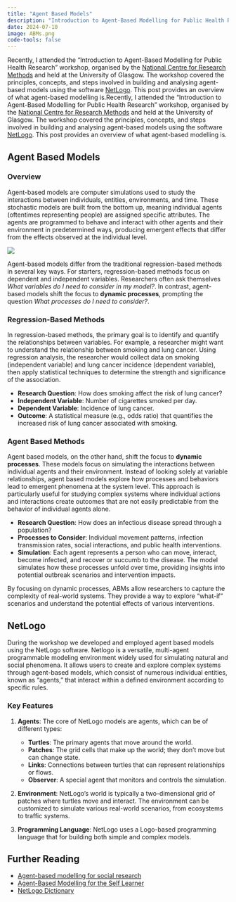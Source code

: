 ```yaml
---
title: "Agent Based Models"
description: "Introduction to Agent-Based Modelling for Public Health Research workshop"
date: 2024-07-10
image: ABMs.png
code-tools: false
---
```


Recently, I attended the "Introduction to Agent-Based Modelling for Public Health Research" workshop, organised by the [National Centre for Research Methods](https://www.ncrm.ac.uk/) and held at the University of Glasgow. The workshop covered the principles, concepts, and steps involved in building and analysing agent-based models using the software [NetLogo](https://github.com/NetLogo/NetLogo). This post provides an overview of what agent-based modelling is.Recently, I attended the "Introduction to Agent-Based Modelling for Public Health Research" workshop, organised by the [National Centre for Research Methods](https://www.ncrm.ac.uk/) and held at the University of Glasgow. The workshop covered the principles, concepts, and steps involved in building and analysing agent-based models using the software [NetLogo](https://github.com/NetLogo/NetLogo). This post provides an overview of what agent-based modelling is.

## Agent Based Models

### Overview

Agent-based models are computer simulations used to study the interactions between individuals, entities, environments, and time. These stochastic models are built from the bottom up, meaning individual agents (oftentimes representing people) are assigned specific attributes. The agents are programmed to behave and interact with other agents and their environment in predetermined ways, producing emergent effects that differ from the effects observed at the individual level.

![](./ABMs.png){.lightbox} 

Agent-based models differ from the traditional regression-based methods in several key ways. For starters, regression-based methods focus on dependent and independent variables. Researchers often ask themselves *What variables do I need to consider in my model?*. In contrast, agent-based models shift the focus to **dynamic processes**, prompting the question *What processes do I need to consider?*.

### Regression-Based Methods

In regression-based methods, the primary goal is to identify and quantify the relationships between variables. For example, a researcher might want to understand the relationship between smoking and lung cancer. Using regression analysis, the researcher would collect data on smoking (independent variable) and lung cancer incidence (dependent variable), then apply statistical techniques to determine the strength and significance of the association.

-   **Research Question**: How does smoking affect the risk of lung cancer?
-   **Independent Variable**: Number of cigarettes smoked per day.
-   **Dependent Variable**: Incidence of lung cancer.
-   **Outcome**: A statistical measure (e.g., odds ratio) that quantifies the increased risk of lung cancer associated with smoking.

### Agent Based Methods

Agent based models, on the other hand, shift the focus to **dynamic processes**. These models focus on simulating the interactions between individual agents and their environment. Instead of looking solely at variable relationships, agent based models explore how processes and behaviors lead to emergent phenomena at the system level. This approach is particularly useful for studying complex systems where individual actions and interactions create outcomes that are not easily predictable from the behavior of individual agents alone.

-   **Research Question**: How does an infectious disease spread through a population?
-   **Processes to Consider**: Individual movement patterns, infection transmission rates, social interactions, and public health interventions.
-   **Simulation**: Each agent represents a person who can move, interact, become infected, and recover or succumb to the disease. The model simulates how these processes unfold over time, providing insights into potential outbreak scenarios and intervention impacts.

By focusing on dynamic processes, ABMs allow researchers to capture the complexity of real-world systems. They provide a way to explore "what-if" scenarios and understand the potential effects of various interventions.

## NetLogo

During the workshop we developed and employed agent based models using the NetLogo software. Netlogo is a versatile, multi-agent programmable modeling environment widely used for simulating natural and social phenomena. It allows users to create and explore complex systems through agent-based models, which consist of numerous individual entities, known as "agents," that interact within a defined environment according to specific rules.

### Key Features

1.  **Agents**: The core of NetLogo models are agents, which can be of different types:

    -   **Turtles**: The primary agents that move around the world.
    -   **Patches**: The grid cells that make up the world; they don't move but can change state.
    -   **Links**: Connections between turtles that can represent relationships or flows.
    -   **Observer**: A special agent that monitors and controls the simulation.

2.  **Environment**: NetLogo's world is typically a two-dimensional grid of patches where turtles move and interact. The environment can be customized to simulate various real-world scenarios, from ecosystems to traffic systems.

3.  **Programming Language**: NetLogo uses a Logo-based programming language that for building both simple and complex models.

## Further Reading

-   [Agent-based modelling for social research](https://www.ncrm.ac.uk/resources/online/ABM_index.php)
-   [Agent-Based Modelling for the Self Learner](https://research.criticalconnections.com.au/abmbook/)
-   [NetLogo Dictionary](https://ccl.northwestern.edu/netlogo/docs/dictionary.html)
